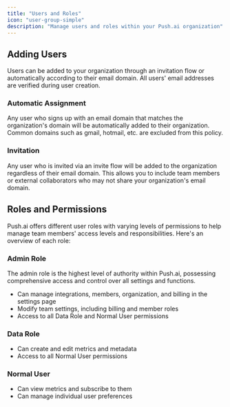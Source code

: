 ```yaml
---
title: "Users and Roles"
icon: "user-group-simple"
description: "Manage users and roles within your Push.ai organization"
---
```


## Adding Users

Users can be added to your organization through an invitation flow or automatically according to their email domain. All users' email addresses are verified during user creation.

### Automatic Assignment

Any user who signs up with an email domain that matches the organization's domain will be automatically added to their organization. Common domains such as gmail, hotmail, etc. are excluded from this policy.

### Invitation

Any user who is invited via an invite flow will be added to the organization regardless of their email domain. This allows you to include team members or external collaborators who may not share your organization's email domain.

## Roles and Permissions

Push.ai offers different user roles with varying levels of permissions to help manage team members' access levels and responsibilities. Here's an overview of each role:

### Admin Role

The admin role is the highest level of authority within Push.ai, possessing comprehensive access and control over all settings and functions.

- Can manage integrations, members, organization, and billing in the settings page
- Modify team settings, including billing and member roles
- Access to all Data Role and Normal User permissions

### Data Role

- Can create and edit metrics and metadata
- Access to all Normal User permissions

### Normal User

- Can view metrics and subscribe to them
- Can manage individual user preferences
